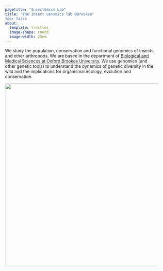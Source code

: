```yaml
---
pagetitle: "InsectOmics Lab"
title: "The Insect Genomics lab @Brookes"
toc: false
about: 
  template: trestles
  image-shape: round
  image-width: 23em
---
```


::: {.lead}
We study the population, conservation and functional genomics of insects and other arthropods. We are based in the department of [Biological and Medical Sciences at Oxford Brookes University](https://www.brookes.ac.uk/bms). We use genomics (and other genetic tools) to understand the dynamics of genetic diversity in the wild and the implications for organismal ecology, evolution and conservation.
:::

![](./img/buttgen4.jpg){.hero width=600}

<!-- ::: {.callout-note} -->
<!-- ## We are currently recruiting! -->

<!-- If you are interested in joining the lab as a Psychology PhD student, please consider applying.<br /> -->
<!-- You can find more information about this recruitment cycle at [this blog post](./posts/recruitment2023) (or under News). -->
<!-- ::: -->


